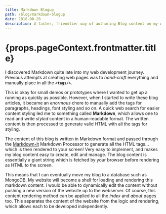 ```yaml
---
title: Markdown Blogup
path: /blog/markdown-blogup
date: 2018-08-20
description: A faster, friendlier way of authoring Blog content on my website.
---
```



<Page>

<h1>{props.pageContext.frontmatter.title}</h1>

I discovered Markdown quite late into my web development journey. Previous attempts at creating web pages was to _hand-craft_ everything and manually place in all the **`<tags/>`**.

This is okay for small demos or prototypes where I wanted to get up a running as quickly as possible. However, when I started to write these blog articles, it became an _enormous_ chore to manually add the tags for paragraphs, headings, font styling and so on. A quick web search for easier content styling led me to something called **Markdown**, which allows one to read and write _styled_ content in a human-readable format. The written content is then processed to generate valid HTML with all the tags for styling.

The content of this blog is written in Markdown format and passed through the [Markdown-it](https://markdown-it.github.io/) Markdown Processor to generate all the HTML tags... which is then rendered to your screen! Very easy to implement, and makes my blog content easy to create, edit and manage. The blog content is essentially a giant string which is fetched by your browser before rendering as HTML to the screen.

This means that I can eventually move my blog to a database such as MongoDB. My website will become a shell for loading and rendering this markdown content. I would be able to dynamically edit the content without pushing a new version of the website up to the webserver. Of course, this content rendering method can be applied to all the _index_ and _about_ pages too. This separates the content of the website from the logic and rendering, which allows each to be developed independently.

</Page>
